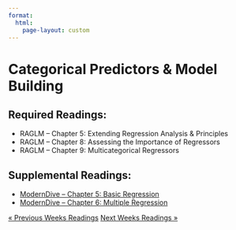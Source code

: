 ```yaml
---
format: 
  html:
    page-layout: custom
---
```

<div class="page-readings">
<h1 class="h1-reading"> Categorical Predictors & Model Building </h1>
<h2 class="h2-reading">Required Readings:</h2>
<ul class="ul-reading">
<li>RAGLM -- Chapter 5: Extending Regression Analysis & Principles</li>
<li>RAGLM -- Chapter 8: Assessing the Importance of Regressors</li>
<li>RAGLM -- Chapter 9: Multicategorical Regressors</li>

</ul>

<h2 class="h2-reading">Supplemental Readings:</h2>
<ul class="ul-reading">
<li><a href="https://moderndive.com/5-regression.html">ModernDive -- Chapter 5: Basic Regression</a></li>
<li><a href="https://moderndive.com/6-multiple-regression.html">ModernDive -- Chapter 6: Multiple Regression</a></li>
</ul>

<div class = "prev-next-container">
<a class="prev-next" href="reading-4.html">&laquo; Previous Weeks Readings</a>
<a class="prev-next" href="reading-6.html">Next Weeks Readings &raquo;</a>
</div>

</div>